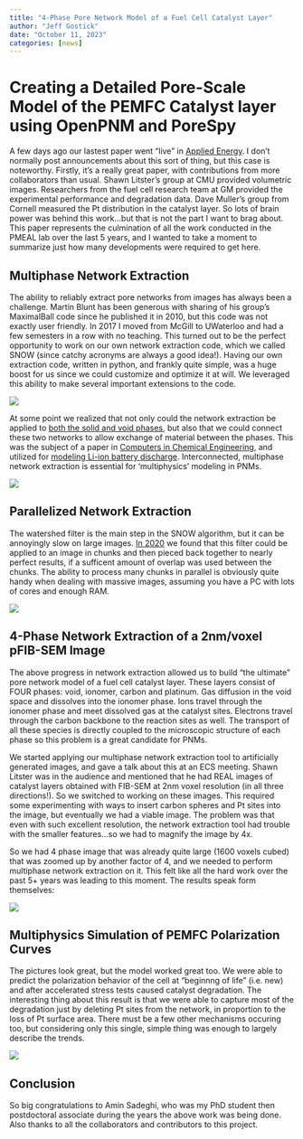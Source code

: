 ```yaml
---
title: "4-Phase Pore Network Model of a Fuel Cell Catalyst Layer"
author: "Jeff Gostick"
date: "October 11, 2023"
categories: [news]
---
```


# Creating a Detailed Pore-Scale Model of the PEMFC Catalyst layer using OpenPNM and PoreSpy

A few days ago our lastest paper went "live" in [Applied Energy](https://doi.org/10.1016/j.apenergy.2023.122004).  I don't normally post announcements about this sort of thing, but this case is noteworthy.  Firstly, it's a really great paper, with contributions from more collaborators than usual.  Shawn Litster's group at CMU provided volumetric images.  Researchers from the fuel cell research team at GM provided the experimental performance and degradation data.  Dave Muller's group from Cornell measured the Pt distribution in the catalyst layer.  So lots of brain power was behind this work...but that is not the part I want to brag about.  This paper represents the culmination of all the work conducted in the PMEAL lab over the last 5 years, and I wanted to take a moment to summarize just how many developments were required to get here.

## Multiphase Network Extraction

The ability to reliably extract pore networks from images has always been a challenge. Martin Blunt has been generous with sharing of his group's MaximalBall code since he published it in 2010, but this code was not exactly user friendly.  In 2017 I moved from McGill to UWaterloo and had a few semesters in a row with no teaching.  This turned out to be the perfect opportunity to work on our own network extraction code, which we called SNOW (since catchy acronyms are always a good idea!).  Having our own extraction code, written in python, and frankly quite simple, was a huge boost for us since we could customize and optimize it at will. We leveraged this ability to make several important extensions to the code.

![](../../_static/images/figure_1f.png)

At some point we realized that not only could the network extraction be applied to [both the solid and void phases](https://dx.doi.org/10.1149/1945-7111/ab7bd8), but also that we could connect these two networks to allow exchange of material between the phases.  This was the subject of a paper in [Computers in Chemical Engineering](https://doi.org/10.1016/j.compchemeng.2018.12.025), and utilized for [modeling Li-ion battery discharge](https://doi.org/10.1149/1945-7111/ac120c). Interconnected, multiphase network extraction is essential for 'multiphysics' modeling in PNMs.

![](../../_static/images/2_phase_extraction_4.png)

## Parallelized Network Extraction

The watershed filter is the main step in the SNOW algorithm, but it can be annoyingly slow on large images.  [In 2020](https://doi.org/10.1016/j.advwatres.2020.103734) we found that this filter could be applied to an image in chunks and then pieced back together to nearly perfect results, if a sufficent amount of overlap was used between the chunks.  The ability to process many chunks in parallel is obviously quite handy when dealing with massive images, assuming you have a PC with lots of cores and enough RAM.

![](../../_static/images/parallel_snow.png)

## 4-Phase Network Extraction of a 2nm/voxel pFIB-SEM Image

The above progress in network extraction allowed us to build "the ultimate" pore network model of a fuel cell catalyst layer.  These layers consist of FOUR phases: void, ionomer, carbon and platinum.  Gas diffusion in the void space and dissolves into the ionomer phase.  Ions travel through the ionomer phase and meet dissolved gas at the catalyst sites.  Electrons travel through the carbon backbone to the reaction sites as well.  The transport of all these species is directly coupled to the microscopic structure of each phase so this problem is a great candidate for PNMs.  

We started applying our multiphase network extraction tool to artificially generated images, and gave a talk about this at an ECS meeting.  Shawn Litster was in the audience and mentioned that he had REAL images of catalyst layers obtained with FIB-SEM at 2nm voxel resolution (in all three directions!).  So we switched to working on these images.  This required some experimenting with ways to insert carbon spheres and Pt sites into the image, but eventually we had a viable image.  The problem was that even with such excellent resolution, the network extraction tool had trouble with the smaller features...so we had to magnify the image by 4x.  

So we had 4 phase image that was already quite large (1600 voxels cubed) that was zoomed up by another factor of 4, and we needed to perform multiphase network extraction on it.  This felt like all the hard work over the past 5+ years was leading to this moment. The results speak form themselves:

![](../../_static/images/tomography-4phase-all-net2.png)

## Multiphysics Simulation of PEMFC Polarization Curves

The pictures look great, but the model worked great too.  We were able to predict the polarization behavior of the cell at "beginnng of life" (i.e. new) and after accelerated stress tests caused catalyst degradation.  The interesting thing about this result is that we were able to capture most of the degradation just by deleting Pt sites from the network, in proportion to the loss of Pt surface area.  There must be a few other mechanisms occuring too, but considering only this single, simple thing was enough to largely describe the trends.  

![](../../_static/images/degradation_skewedPtLoss.png)

## Conclusion

So big congratulations to Amin Sadeghi, who was my PhD student then postdoctoral associate during the years the above work was being done.  Also thanks to all the collaborators and contributors to this project.  